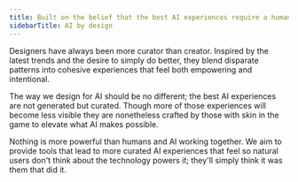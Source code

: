 ```yaml
---
title: Built on the belief that the best AI experiences require a human touch
sidebarTitle: AI by design
---
```


Designers have always been more curator than creator. Inspired by the latest trends and the desire to simply do better, they blend disparate patterns into cohesive experiences that feel both empowering and intentional.

The way we design for AI should be no different; the best AI experiences are not generated but curated. Though more of those experiences will become less visible they are nonetheless crafted by those with skin in the game to elevate what AI makes possible.

Nothing is more powerful than humans and AI working together. We aim to provide tools that lead to more curated AI experiences that feel so natural users don't think about the technology powers it; they'll simply think it was them that did it.